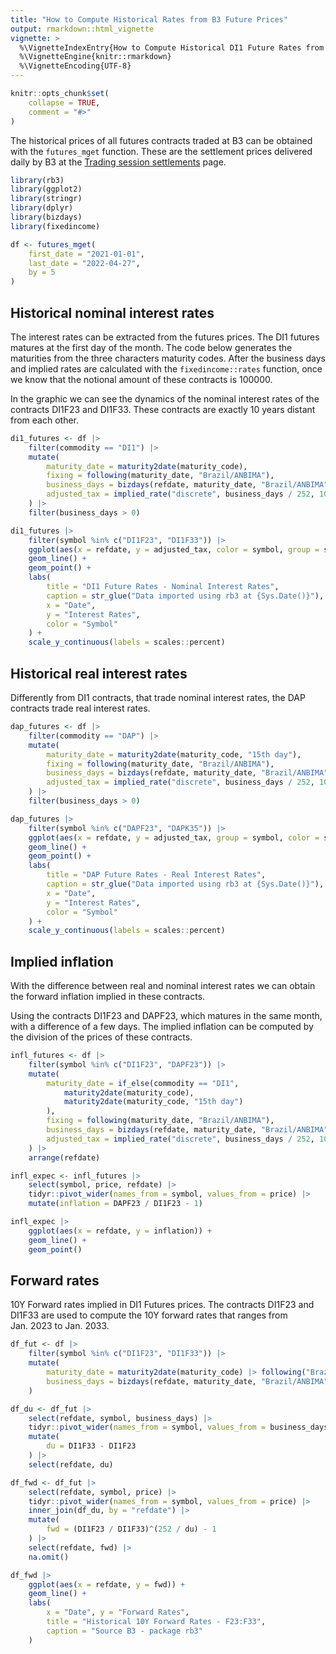 ```yaml
---
title: "How to Compute Historical Rates from B3 Future Prices"
output: rmarkdown::html_vignette
vignette: >
  %\VignetteIndexEntry{How to Compute Historical DI1 Future Rates from B3 Future Prices}
  %\VignetteEngine{knitr::rmarkdown}
  %\VignetteEncoding{UTF-8}
---
```


```r
knitr::opts_chunk$set(
    collapse = TRUE,
    comment = "#>"
)
```

[ajustes]: <https://www.b3.com.br/en_us/market-data-and-indices/data-services/market-data/historical-data/derivatives/trading-session-settlements/> "Trading session settlements"

The historical prices of all futures contracts traded at B3 can be obtained with
the `futures_mget` function.
These are the settlement prices delivered daily by B3 at the
[Trading session settlements][ajustes] page.

```r
library(rb3)
library(ggplot2)
library(stringr)
library(dplyr)
library(bizdays)
library(fixedincome)

df <- futures_mget(
    first_date = "2021-01-01",
    last_date = "2022-04-27",
    by = 5
)
```


## Historical nominal interest rates

The interest rates can be extracted from the futures prices.
The DI1 futures matures at the first day of the month.
The code below generates the maturities from the three characters maturity
codes.
After the business days and implied rates are calculated with the
`fixedincome::rates` function, once we know that the notional amount of
these contracts is 100000.

In the graphic we can see the dynamics of the nominal interest rates 
of the contracts DI1F23 and DI1F33.
These contracts are exactly 10 years distant from each other.

```r
di1_futures <- df |>
    filter(commodity == "DI1") |>
    mutate(
        maturity_date = maturity2date(maturity_code),
        fixing = following(maturity_date, "Brazil/ANBIMA"),
        business_days = bizdays(refdate, maturity_date, "Brazil/ANBIMA"),
        adjusted_tax = implied_rate("discrete", business_days / 252, 100000 / price)
    ) |>
    filter(business_days > 0)

di1_futures |>
    filter(symbol %in% c("DI1F23", "DI1F33")) |>
    ggplot(aes(x = refdate, y = adjusted_tax, color = symbol, group = symbol)) +
    geom_line() +
    geom_point() +
    labs(
        title = "DI1 Future Rates - Nominal Interest Rates",
        caption = str_glue("Data imported using rb3 at {Sys.Date()}"),
        x = "Date",
        y = "Interest Rates",
        color = "Symbol"
    ) +
    scale_y_continuous(labels = scales::percent)
```


## Historical real interest rates

Differently from DI1 contracts, that trade nominal interest rates, the DAP
contracts trade real interest rates.

```r
dap_futures <- df |>
    filter(commodity == "DAP") |>
    mutate(
        maturity_date = maturity2date(maturity_code, "15th day"),
        fixing = following(maturity_date, "Brazil/ANBIMA"),
        business_days = bizdays(refdate, maturity_date, "Brazil/ANBIMA"),
        adjusted_tax = implied_rate("discrete", business_days / 252, 100000 / price)
    ) |>
    filter(business_days > 0)

dap_futures |>
    filter(symbol %in% c("DAPF23", "DAPK35")) |>
    ggplot(aes(x = refdate, y = adjusted_tax, group = symbol, color = symbol)) +
    geom_line() +
    geom_point() +
    labs(
        title = "DAP Future Rates - Real Interest Rates",
        caption = str_glue("Data imported using rb3 at {Sys.Date()}"),
        x = "Date",
        y = "Interest Rates",
        color = "Symbol"
    ) +
    scale_y_continuous(labels = scales::percent)
```

## Implied inflation

With the difference between real and nominal interest rates we can obtain the
forward inflation implied in these contracts.

Using the contracts DI1F23 and DAPF23, which matures in the same month, with a
difference of a few days.
The implied inflation can be computed by the division of the prices of these
contracts.

```r
infl_futures <- df |>
    filter(symbol %in% c("DI1F23", "DAPF23")) |>
    mutate(
        maturity_date = if_else(commodity == "DI1",
            maturity2date(maturity_code),
            maturity2date(maturity_code, "15th day")
        ),
        fixing = following(maturity_date, "Brazil/ANBIMA"),
        business_days = bizdays(refdate, maturity_date, "Brazil/ANBIMA"),
        adjusted_tax = implied_rate("discrete", business_days / 252, 100000 / price)
    ) |>
    arrange(refdate)

infl_expec <- infl_futures |>
    select(symbol, price, refdate) |>
    tidyr::pivot_wider(names_from = symbol, values_from = price) |>
    mutate(inflation = DAPF23 / DI1F23 - 1)

infl_expec |>
    ggplot(aes(x = refdate, y = inflation)) +
    geom_line() +
    geom_point()
```


## Forward rates

10Y Forward rates implied in DI1 Futures prices.
The contracts DI1F23 and DI1F33 are used to compute the 10Y forward rates that
ranges from Jan. 2023 to Jan. 2033.

```r
df_fut <- df |>
    filter(symbol %in% c("DI1F23", "DI1F33")) |>
    mutate(
        maturity_date = maturity2date(maturity_code) |> following("Brazil/ANBIMA"),
        business_days = bizdays(refdate, maturity_date, "Brazil/ANBIMA")
    )

df_du <- df_fut |>
    select(refdate, symbol, business_days) |>
    tidyr::pivot_wider(names_from = symbol, values_from = business_days) |>
    mutate(
        du = DI1F33 - DI1F23
    ) |>
    select(refdate, du)

df_fwd <- df_fut |>
    select(refdate, symbol, price) |>
    tidyr::pivot_wider(names_from = symbol, values_from = price) |>
    inner_join(df_du, by = "refdate") |>
    mutate(
        fwd = (DI1F23 / DI1F33)^(252 / du) - 1
    ) |>
    select(refdate, fwd) |>
    na.omit()
```

```r
df_fwd |>
    ggplot(aes(x = refdate, y = fwd)) +
    geom_line() +
    labs(
        x = "Date", y = "Forward Rates",
        title = "Historical 10Y Forward Rates - F23:F33",
        caption = "Source B3 - package rb3"
    )
```